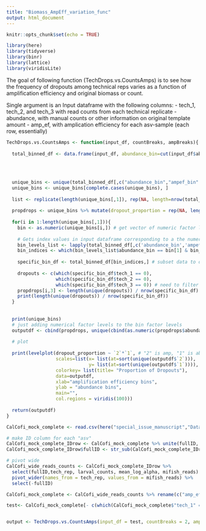 ```yaml
---
title: "Biomass_AmpEff_variation_func"
output: html_document
---
```


```r
knitr::opts_chunk$set(echo = TRUE)
```

```r
library(here)
library(tidyverse)
library(binr)
library(lattice)
library(viridisLite)
```

The goal of following function (TechDrops.vs.CountsAmps) is to see how the frequency of dropouts among technical reps varies as a function of amplification efficiency and original biomass or count. 

Single argument is an Input dataframe with the following columns: 
- tech_1, tech_2, and tech_3 with read counts from each technical replicate
- abundance, with manual counts or other information on original template amount 
- amp_ef, with amplication efficiency for each asv-sample (each row, essentially)

```r
TechDrops.vs.CountsAmps <- function(input_df, countBreaks, ampBreaks){
  
  total_binned_df <- data.frame(input_df, abundance_bin=cut(input_df$abundance, na.rm =T, breaks = countBreaks),  ampef_bin = cut(input_df$amp_ef, na.rm= T, breaks = ampBreaks))  # sort abundance and amp efficiency into quantiles with all input data
  
  
  
  
  unique_bins <- unique(total_binned_df[,c("abundance_bin","ampef_bin" )]) # all unique amp bin and abundance bin combinations
  unique_bins <- unique_bins[complete.cases(unique_bins), ]
  
  list <- replicate(length(unique_bins[,1]), rep(NA, length=nrow(total_binned_df)), simplify = FALSE) # list of empty vectors (length of input dataframe), one vector for all the row indices corresponding to an unique amp&abundance bin combination
  
  propdrops <- unique_bins %>% mutate(dropout_proportion = rep(NA, length(unique_bins[,1]))) # where proportion of dropouts will go for each unique amp&abundance bin combination
  
  for(i in 1:length(unique_bins[,1])){
    bin <- as.numeric(unique_bins[i,]) # get vector of numeric factor levels of that abundance/amp bin (so c([1,3], [0.1,0.3]) would be c(1,1))
    
    # Gets index values in input dataframe corresponding to a the numeric factor levels for given abundance/amp bin 
    bin_levels_list <- lapply(total_binned_df[,c('abundance_bin','ampef_bin')], as.numeric)
    bin_indices <- which(bin_levels_list$abundance_bin == bin[1] & bin_levels_list$ampef_bin == bin[2])
    
    specific_bin_df <- total_binned_df[bin_indices,] # subset data to only include given abundance/amp bin, get prop of dropouts
    
    dropouts <- c(which(specific_bin_df$tech_1 == 0),
                  which(specific_bin_df$tech_2 == 0),
                  which(specific_bin_df$tech_3 == 0)) # need to filter out tech reps with all zeros
    propdrops[i,3] <- length(unique(dropouts)) / nrow(specific_bin_df)
    print(length(unique(dropouts)) / nrow(specific_bin_df))
  }
  
  
  print(unique_bins)
  # just adding numerical factor levels to the bin factor levels
  outputdf <- cbind(propdrops, unique(cbind(as.numeric(propdrops$abundance_bin), as.numeric(propdrops$ampef_bin))))
  
  # plot 
  
  print(levelplot(dropout_proportion ~ `2`*`1`, # "2" is amp, "1" is abundance
                  scales=list(x= list(at=sort(unique(outputdf$`2`))),
                              y= list(at=sort(unique(outputdf$`1`)))),
                  colorkey= list(title= "Proportion of Dropouts"),
                  data=outputdf,
                  xlab="amplification efficiency bins",
                  ylab = "abundance bins",
                  main="",
                  col.regions = viridis(100))) 
  
  return(outputdf)
}

```

```r
CalCofi_mock_complete <- read.csv(here("special_issue_manuscript","Data", "complete_cal_props_long.csv"))

# make ID column for each "asv"
CalCofi_mock_complete_IDrow <- CalCofi_mock_complete %>% unite(fullID, c(bio_rep,ID_mifish, ID_microscopy, ext_rep), sep=".") 
CalCofi_mock_complete_IDrow$fullID <- str_sub(CalCofi_mock_complete_IDrow$fullID, 2, -3)

# pivot wide
CalCofi_wide_reads_counts <- CalCofi_mock_complete_IDrow %>%
  select(fullID,tech_rep, larval_counts, mean_log_alpha, mifish_reads) %>% 
  pivot_wider(names_from = tech_rep, values_from = mifish_reads) %>% 
  select(-fullID)

CalCofi_mock_complete <- CalCofi_wide_reads_counts %>% rename(c("amp_ef" = mean_log_alpha ,"abundance" = larval_counts, "tech_1" = "1", "tech_2" = "2", "tech_3" = "3"))

test<- CalCofi_mock_complete[- c(which(CalCofi_mock_complete$"tech_1" == 0 & CalCofi_mock_complete$"tech_2" == 0, CalCofi_mock_complete$"tech_3" == 0)),] 


output <- TechDrops.vs.CountsAmps(input_df = test, countBreaks = 2, ampBreaks = 2)
```

